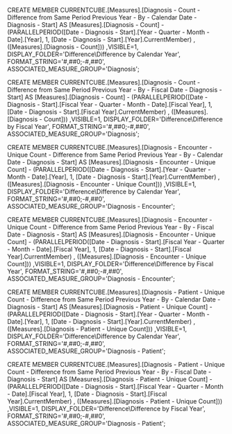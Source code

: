 
CREATE MEMBER CURRENTCUBE.[Measures].[Diagnosis - Count - Difference from Same Period Previous Year - By - Calendar Date - Diagnosis - Start]
AS [Measures].[Diagnosis - Count] - (PARALLELPERIOD([Date - Diagnosis - Start].[Year - Quarter - Month - Date].[Year], 1, [Date - Diagnosis - Start].[Year].CurrentMember) , ([Measures].[Diagnosis - Count]))
,VISIBLE=1, DISPLAY_FOLDER='Difference\Difference by Calendar Year', FORMAT_STRING='#,##0;-#,##0', ASSOCIATED_MEASURE_GROUP='Diagnosis';

CREATE MEMBER CURRENTCUBE.[Measures].[Diagnosis - Count - Difference from Same Period Previous Year - By - Fiscal Date - Diagnosis - Start]
AS [Measures].[Diagnosis - Count] - (PARALLELPERIOD([Date - Diagnosis - Start].[Fiscal Year - Quarter - Month - Date].[Fiscal Year], 1, [Date - Diagnosis - Start].[Fiscal Year].CurrentMember) , ([Measures].[Diagnosis - Count]))
,VISIBLE=1, DISPLAY_FOLDER='Difference\Difference by Fiscal Year', FORMAT_STRING='#,##0;-#,##0', ASSOCIATED_MEASURE_GROUP='Diagnosis';

CREATE MEMBER CURRENTCUBE.[Measures].[Diagnosis - Encounter - Unique Count - Difference from Same Period Previous Year - By - Calendar Date - Diagnosis - Start]
AS [Measures].[Diagnosis - Encounter - Unique Count] - (PARALLELPERIOD([Date - Diagnosis - Start].[Year - Quarter - Month - Date].[Year], 1, [Date - Diagnosis - Start].[Year].CurrentMember) , ([Measures].[Diagnosis - Encounter - Unique Count]))
,VISIBLE=1, DISPLAY_FOLDER='Difference\Difference by Calendar Year', FORMAT_STRING='#,##0;-#,##0', ASSOCIATED_MEASURE_GROUP='Diagnosis - Encounter';

CREATE MEMBER CURRENTCUBE.[Measures].[Diagnosis - Encounter - Unique Count - Difference from Same Period Previous Year - By - Fiscal Date - Diagnosis - Start]
AS [Measures].[Diagnosis - Encounter - Unique Count] - (PARALLELPERIOD([Date - Diagnosis - Start].[Fiscal Year - Quarter - Month - Date].[Fiscal Year], 1, [Date - Diagnosis - Start].[Fiscal Year].CurrentMember) , ([Measures].[Diagnosis - Encounter - Unique Count]))
,VISIBLE=1, DISPLAY_FOLDER='Difference\Difference by Fiscal Year', FORMAT_STRING='#,##0;-#,##0', ASSOCIATED_MEASURE_GROUP='Diagnosis - Encounter';

CREATE MEMBER CURRENTCUBE.[Measures].[Diagnosis - Patient - Unique Count - Difference from Same Period Previous Year - By - Calendar Date - Diagnosis - Start]
AS [Measures].[Diagnosis - Patient - Unique Count] - (PARALLELPERIOD([Date - Diagnosis - Start].[Year - Quarter - Month - Date].[Year], 1, [Date - Diagnosis - Start].[Year].CurrentMember) , ([Measures].[Diagnosis - Patient - Unique Count]))
,VISIBLE=1, DISPLAY_FOLDER='Difference\Difference by Calendar Year', FORMAT_STRING='#,##0;-#,##0', ASSOCIATED_MEASURE_GROUP='Diagnosis - Patient';

CREATE MEMBER CURRENTCUBE.[Measures].[Diagnosis - Patient - Unique Count - Difference from Same Period Previous Year - By - Fiscal Date - Diagnosis - Start]
AS [Measures].[Diagnosis - Patient - Unique Count] - (PARALLELPERIOD([Date - Diagnosis - Start].[Fiscal Year - Quarter - Month - Date].[Fiscal Year], 1, [Date - Diagnosis - Start].[Fiscal Year].CurrentMember) , ([Measures].[Diagnosis - Patient - Unique Count]))
,VISIBLE=1, DISPLAY_FOLDER='Difference\Difference by Fiscal Year', FORMAT_STRING='#,##0;-#,##0', ASSOCIATED_MEASURE_GROUP='Diagnosis - Patient';

